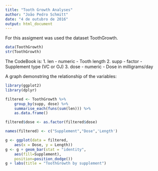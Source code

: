 ```yaml
---
title: "Tooth Growth Analyses"
author: "João Pedro Schmitt"
date: "4 de outubro de 2016"
output: html_document
---
```


For this assigment was used the dataset ToothGrowth.

```r
data(ToothGrowth)
str(ToothGrowth)
```

The CodeBook is:
1. len - numeric - Tooth length
2. supp - factor - Supplement type (VC or OJ)
3. dose - numeric - Dose in milligrams/day

A graph demonstring the relationship of the variables:
```r
library(ggplot2)
library(dplyr)

filtered <- ToothGrowth %>% 
    group_by(supp, dose) %>% 
    summarise_each(funs(sum(len))) %>% 
    as.data.frame()

filtered$dose <- as.factor(filtered$dose)

names(filtered) <- c("Supplement","Dose",'Length')

g <- ggplot(data = filtered, 
    aes(x = Dose, y = Length))
g <- g + geom_bar(stat = "identity", 
    aes(fill=Supplement), 
    position=position_dodge())
g + labs(title = "ToothGrowth by supplement")
```